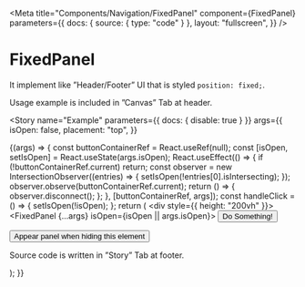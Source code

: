 
<Meta
  title="Components/Navigation/FixedPanel"
  component={FixedPanel}
  parameters={{
    docs: { source: { type: "code" } },
    layout: "fullscreen",
  }}
/>

# FixedPanel

It implement like &rdquo;Header/Footer&rdquo; UI that is styled `position: fixed;`.

Usage example is included in &rdquo;Canvas&rdquo; Tab at header.

<ArgsTable of={FixedPanel} />

<Story
  name="Example"
  parameters={{ docs: { disable: true } }}
  args={{
    isOpen: false,
    placement: "top",
  }}
>
  {(args) => {
    const buttonContainerRef = React.useRef(null);
    const [isOpen, setIsOpen] = React.useState(args.isOpen);
    React.useEffect(() => {
      if (!buttonContainerRef.current) return;
      const observer = new IntersectionObserver((entries) => {
        setIsOpen(!entries[0].isIntersecting);
      });
      observer.observe(buttonContainerRef.current);
      return () => {
        observer.disconnect();
      };
    }, [buttonContainerRef, args]);
    const handleClick = () => {
      setIsOpen(!isOpen);
    };
    return (
      <div style={{ height: "200vh" }}>
        <FixedPanel {...args} isOpen={isOpen || args.isOpen}>
          <Flex display="flex" justifyContent="flex-end">
            <Spacer py={2}>
              <Button>Do Something!</Button>
            </Spacer>
          </Flex>
        </FixedPanel>
        <Spacer pt={10} />
        <Flex display="flex" flexDirection="column" alignItems="center">
          <div ref={buttonContainerRef}>
            <Button onClick={handleClick}>
              Appear panel when hiding this element
            </Button>
          </div>
          <Spacer pt={5} />
          <p>Source code is written in &rdquo;Story&rdquo; Tab at footer.</p>
        </Flex>
      </div>
    );
  }}
</Story>
